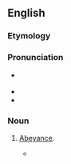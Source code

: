 ==English==

===Etymology===
{{suffix|en|abeyance|y}}

===Pronunciation===
* {{a|US}} {{IPA|en|/əˈbeɪ.ənt.si/}}
* {{audio|en|LL-Q1860 (eng)-Vealhurl-abeyancy.wav|Audio (UK)}}
* {{audio|en|en-ca-abeyancy.ogg|Audio (CA)}}

===Noun===
{{en-noun|~}}

# {{lb|en|rare}} [[abeyance|Abeyance]].
#* {{quote-book|en|year=1883|title=Septimius Felton, or, the Elixir of Life|author={{w|Nathaniel Hawthorne}}|passage=What a change in his lot would have been here, for there seemed to be some pretensions to a title, too, from a barony which was floating about and occasionally moving out of '''abeyancy'''!}}
